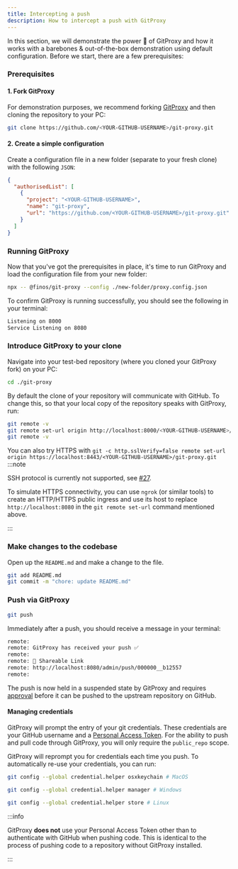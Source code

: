 ```yaml
---
title: Intercepting a push
description: How to intercept a push with GitProxy
---
```


In this section, we will demonstrate the power 💪 of GitProxy and how it works with a barebones & out-of-the-box demonstration using default configuration. Before we start, there are a few prerequisites:

### Prerequisites

#### 1. Fork GitProxy

For demonstration purposes, we recommend forking [GitProxy](https://github.com/finos/git-proxy/fork) and then cloning the repository to your PC:

```bash
git clone https://github.com/<YOUR-GITHUB-USERNAME>/git-proxy.git
```

#### 2. Create a simple configuration

Create a configuration file in a new folder (separate to your fresh clone) with the following `JSON`:

```json title="new-folder/proxy.config.json"
{
  "authorisedList": [
    {
      "project": "<YOUR-GITHUB-USERNAME>",
      "name": "git-proxy",
      "url": "https://github.com/<YOUR-GITHUB-USERNAME>/git-proxy.git"
    }
  ]
}
```

### Running GitProxy

Now that you've got the prerequisites in place, it's time to run GitProxy and load the configuration file from your new folder:

```bash
npx -- @finos/git-proxy --config ./new-folder/proxy.config.json
```

To confirm GitProxy is running successfully, you should see the following in your terminal:

```bash
Listening on 8000
Service Listening on 8080
```

### Introduce GitProxy to your clone

Navigate into your test-bed repository (where you cloned your GitProxy fork) on your PC:

```bash
cd ./git-proxy
```

By default the clone of your repository will communicate with GitHub. To change this, so that your local copy of the repository speaks with GitProxy, run:

```bash
git remote -v
git remote set-url origin http://localhost:8000/<YOUR-GITHUB-USERNAME>/git-proxy.git
git remote -v
```

You can also try HTTPS with `git -c http.sslVerify=false remote set-url origin https://localhost:8443/<YOUR-GITHUB-USERNAME>/git-proxy.git`
:::note

SSH protocol is currently not supported, see [#27](https://github.com/finos/git-proxy/issues/27).

To simulate HTTPS connectivity, you can use `ngrok` (or similar tools) to create an HTTP/HTTPS public ingress and use its host to replace `http://localhost:8080` in the `git remote set-url` command mentioned above.

:::

### Make changes to the codebase

Open up the `README.md` and make a change to the file.

```bash
git add README.md
git commit -m "chore: update README.md"
```

### Push via GitProxy

```bash
git push
```

Immediately after a push, you should receive a message in your terminal:

```bash
remote:
remote: GitProxy has received your push ✅
remote:
remote: 🔗 Shareable Link
remote: http://localhost:8080/admin/push/000000__b12557
remote:
```

The push is now held in a suspended state by GitProxy and requires [approval](/docs/quickstart/approve) before it can be pushed to the upstream repository on GitHub.

#### Managing credentials

GitProxy will prompt the entry of your git credentials. These credentials are your GitHub username and a [Personal Access Token](https://github.com/settings/tokens). For the ability to push and pull code through GitProxy, you will only require the `public_repo` scope.

GitProxy will reprompt you for credentials each time you push. To automatically re-use your credentials, you can run:

```bash
git config --global credential.helper osxkeychain # MacOS

git config --global credential.helper manager # Windows

git config --global credential.helper store # Linux
```

:::info

GitProxy **does not** use your Personal Access Token other than to authenticate with GitHub when pushing code. This is identical to the process of pushing code to a repository without GitProxy installed.

:::
